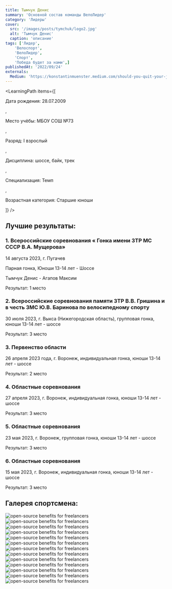 ```yaml
---
title: Тымчук Денис
summary: 'Основной состав команды ВелоЛидер'
category: 'Лидеры'
cover:
  src: '/images/posts/tymchuk/logo2.jpg'
  alt: 'Тымчук Денис'
  caption: 'описание'
tags: ['Лидер',
    'Велоспорт',
    'ВелоЛидер',
    'Спорт',
    'Победа будет за нами',]
publishedAt: '2022/09/24'
externals:
  Medium: 'https://konstantinmuenster.medium.com/should-you-quit-your-job-for-your-side-project-ed77985431c'
---
```

<LearningPath
  items={[
    <p>Дата рождения: 28.07.2009</p>,
    <p>Место учёбы: МБОУ СОШ №73</p>,
    <p>Разряд: I взрослый</p>,
    <p>Дисциплина: шоссе, байк, трек</p>,
    <p>Специализация: Темп</p>,
    <p>Возрастная категория: Старшие юноши</p>
  ]}
/>

## Лучшие результаты:

### 1. Всероссийские соревнования « Гонка имени ЗТР МС СССР В.А. Мущерова» 

14 августа 2023, г. Пугачев 

Парная гонка, Юноши 13-14 лет - Шоссе 
 
Тымчук Денис - Агапов Максим 

Результат: 1 место 

### 2. Всероссийские соревнования памяти ЗТР В.В. Гришина и в честь ЗМС Ю.В. Баринова по велосипедному спорту 

30 июля 2023, г. Выкса (Нижегородская область), групповая гонка, юноши 13-14 лет - шоссе 

Результат: 3 место 

### 3. Первенство области 

26 апреля 2023 года, г. Воронеж, индивидуальная гонка, юноши 13-14 лет - шоссе 

Результат: 2 место 

### 4. Областные соревнования 

27 апреля 2023, г. Воронеж, индивидуальная гонка, юноши 13-14 лет - шоссе 

Результат: 3 место 

### 5. Областные соревнования 

23 мая 2023, г. Воронеж, групповая гонка, юноши 13-14 лет - шоссе 

Результат: 3 место 

### 6. Областные соревнования 

15 мая 2023, г. Воронеж, индивидуальная гонка, юноши 13-14 лет - шоссе 

Результат: 3 место 


## Галерея спортсмена:
<Image
  src="/images/posts/tymchuk/1.jpg"
  alt="open-source benefits for freelancers"
/>
<Image
  src="/images/posts/tymchuk/2.jpg"
  alt="open-source benefits for freelancers"
/>
<Image
  src="/images/posts/tymchuk/4.jpg"
  alt="open-source benefits for freelancers"
/>
<Image
  src="/images/posts/tymchuk/5.jpg"
  alt="open-source benefits for freelancers"
/>
<Image
  src="/images/posts/tymchuk/6.jpg"
  alt="open-source benefits for freelancers"
/>
<Image
  src="/images/posts/tymchuk/3.jpg"
  alt="open-source benefits for freelancers"
/>
<Image
  src="/images/posts/tymchuk/7.jpg"
  alt="open-source benefits for freelancers"
/>
<Image
  src="/images/posts/tymchuk/8.jpg"
  alt="open-source benefits for freelancers"
/>
<Image
  src="/images/posts/tymchuk/9.jpg"
  alt="open-source benefits for freelancers"
/>
<Image
  src="/images/posts/tymchuk/10.jpg"
  alt="open-source benefits for freelancers"
/>
<Image
  src="/images/posts/tymchuk/11.jpg"
  alt="open-source benefits for freelancers"
/>
<Image
  src="/images/posts/tymchuk/12.jpg"
  alt="open-source benefits for freelancers"
/>
<Image
  src="/images/posts/tymchuk/13.jpg"
  alt="open-source benefits for freelancers"
/>



